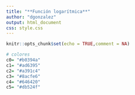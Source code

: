 ```yaml
---
title: "**Función logarítmica**" 
author: "dgonzalez"
output: html_document
css: style.css
---
```

```r
knitr::opts_chunk$set(echo = TRUE,comment = NA)

# colores
c0= "#b0394a"
c1= "#ad6395"
c2= "#a391c4"
c3= "#8acfe6"
c4= "#646420"
c5= "#db524f"

```




<br/><br/>
